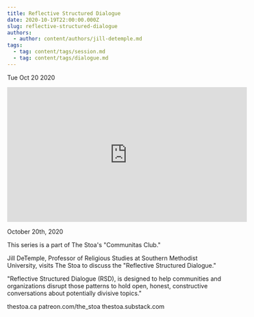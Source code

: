 ```yaml
---
title: Reflective Structured Dialogue
date: 2020-10-19T22:00:00.000Z
slug: reflective-structured-dialogue
authors:
  - author: content/authors/jill-detemple.md
tags:
  - tag: content/tags/session.md
  - tag: content/tags/dialogue.md
---
```






Tue Oct 20 2020

<iframe width="560" height="315" src="https://www.youtube.com/embed/R7zKHYokgRQ" title="Reflective Structured Dialogue w/ Jill DeTemple" frameborder="0" allow="accelerometer; autoplay; clipboard-write; encrypted-media; gyroscope; picture-in-picture" allowfullscreen ></iframe>

October 20th, 2020

This series is a part of The Stoa's "Communitas Club."

Jill DeTemple, Professor of Religious Studies at Southern Methodist University, visits The Stoa to discuss the "Reflective Structured Dialogue."

"Reflective Structured Dialogue (RSD), is designed to help communities and organizations disrupt those patterns to hold open, honest, constructive conversations about potentially divisive topics."

thestoa.ca
patreon.com/the_stoa
thestoa.substack.com


